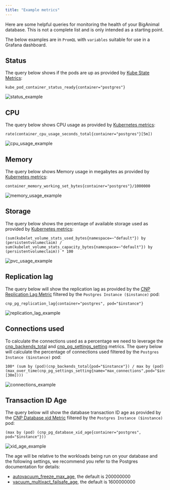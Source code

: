 ```yaml
---
title: "Example metrics"
---
```


Here are some helpful queries for monitoring the health of your BigAnimal database. This is not a complete list and is only intended as a starting point.

The below examples are in `PromQL` with `variables` suitable for use in a Grafana dashboard.

## Status

The query below shows if the pods are up as provided by [Kube State Metrics](https://github.com/kubernetes/kube-state-metrics/blob/master/docs/pod-metrics.md):

``` PromQL
kube_pod_container_status_ready{container="postgres"}
```

![status_example](images/status_example.png)

## CPU

The query below shows CPU usage as provided by [Kubernetes metrics](https://kubernetes.io/docs/reference/instrumentation/metrics/):

``` PromQL
rate(container_cpu_usage_seconds_total{container="postgres"}[5m])
```

![cpu_usage_example](images/cpu_usage_example.png)

## Memory

The query below shows Memory usage in megabytes as provided by [Kubernetes metrics](https://kubernetes.io/docs/concepts/cluster-administration/system-metrics/):

``` PromQL
container_memory_working_set_bytes{container="postgres"}/1000000
```

![memory_usage_example](images/memory_usage_example.png)

## Storage

The query below shows the percentage of available storage used as provided by [Kubernetes metrics](https://kubernetes.io/docs/reference/instrumentation/metrics/):

``` PromQL
(sum(kubelet_volume_stats_used_bytes{namespace=~"default"}) by (persistentvolumeclaim) / sum(kubelet_volume_stats_capacity_bytes{namespace=~"default"}) by (persistentvolumeclaim)) * 100
```

![pvc_usage_example](images/pvc_usage_example.png)

## Replication lag

The query below will show the replication lag as provided by the [CNP Replication Lag Metric](/biganimal/latest/using_cluster/05_monitoring_and_logging/metrics/#cnp_pg_replication) filtered by the `Postgres Instance ($instance)` pod:

``` PromQL
cnp_pg_replication_lag{container="postgres", pod="$instance"}
```

![replication_lag_example](images/replication_lag_example.png)

## Connections used

To calculate the connections used as a percentage we need to leverage the [cnp_backends_total](/biganimal/latest/using_cluster/05_monitoring_and_logging/metrics/#cnp_backends) and [cnp_pg_settings_setting](/biganimal/latest/using_cluster/05_monitoring_and_logging/metrics/#cnp_pg_settings) metrics. The query below will calculate the percentage of connections used filtered by the `Postgres Instance ($instance)` pod:

``` PromQL
100* (sum by (pod)(cnp_backends_total{pod="$instance"}) / max by (pod)(max_over_time(cnp_pg_settings_setting{name="max_connections",pod="$instance"}[30m])))
```

![connections_example](images/connections_example.png)

## Transaction ID Age

The query below will show the database transaction ID age as provided by the [CNP Database xid Metric](/biganimal/latest/using_cluster/05_monitoring_and_logging/metrics/#cnp_pg_database) filtered by the `Postgres Instance ($instance)` pod:

``` PromQL
(max by (pod) (cnp_pg_database_xid_age{container="postgres", pod="$instance"}))
```

![xid_age_example](images/xid_age_example.png)

The age will be relative to the workloads being run on your database and the following settings, we recommend you refer to the Postgres documentation for details:

* [autovacuum_freeze_max_age](https://www.postgresql.org/docs/current/runtime-config-autovacuum.html), the default is 200000000
* [vacuum_multixact_failsafe_age](https://www.postgresql.org/docs/15/runtime-config-client.html), the default is 1600000000
